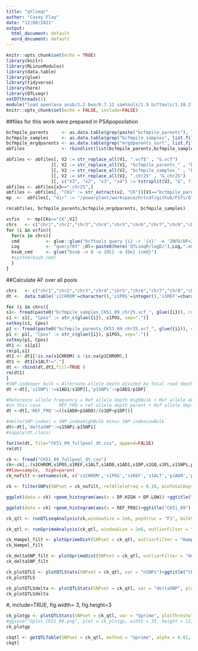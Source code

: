 ```yaml
---
title: "qtlseqr"
author: "Casey Flay"
date: "12/08/2021"
output:
  html_document: default
  word_document: default
---
```


```r
knitr::opts_chunk$set(echo = TRUE)
library(knitr)
library(RLinuxModules)
library(data.table)
library(glue)
library(tidyverse)
library(here)
library(QTLseqr)
setDTthreads(1)
module("load openlava asub/2.2 bwa/0.7.12 samtools/1.9 bcftools/1.10.2 perlbrew/0.76")
knitr::opts_chunk$set(echo = FALSE, include=FALSE)
```

##files for this work were prepared in PSApopoolation
```r
bcfmpile_parents     <- as.data.table(grep(paste("bcfmpile_parents"), list.files(path="."), invert=FALSE, value=TRUE))
bcfmpile_samples     <- as.data.table(grep("bcfmpile_samples", list.files(path="."), invert=FALSE, value=TRUE))
bcfmpile_mrgdparents <- as.data.table(grep("mrgdparents_sort", list.files(path="."), invert=FALSE, value=TRUE))
abfiles              <- rbindlist(list(bcfmpile_parents,bcfmpile_samples,bcfmpile_mrgdparents))

abfiles <- abfiles[, V2 := str_replace_all(V1, ".vcf$" , "&.vcf")
                 ][, V2 := str_replace_all(V2, "bcfmpile_parents_" , "bcfmpile_parents_&")
                 ][, V2 := str_replace_all(V2, "bcfmpile_samples_" , "bcfmpile_samples_&")
                 ][, V2 := str_replace_all(V2, "_chr25" , "&_chr25")
                 ][, c("V3", "x2", "x3", "x4") := tstrsplit(V2, "&", fixed=TRUE)]
abfiles <- abfiles[x3=="_chr25",]
abfiles <- abfiles[, "CKs" := str_extract(x2, "CK")][V1=="bcfmpile_parents_Russell_chr25.vcf", CKs := "CK"]
mp  <-  abfiles[, "dir" := "/powerplant/workspace/hrtcdf/github/FSTs/QTLseqR/"]

rm(abfiles, bcfmpile_parents,bcfmpile_mrgdparents, bcfmpile_samples)
```

```r
vcfin   <- mp[CKs=="CK",V1]
chrs   <- c("chr1","chr2","chr3","chr4","chr5","chr6","chr7","chr8","chr9","chr10","chr11","chr12","chr13","chr14","chr15","chr16","chr17","chr18","chr19","chr20","chr21","chr22","chr23","chr24","chr25","chr26","chr27","chr28","chr29")
for (i in vcfin){
  for(x in chrs){
  cmd          <- glue::glue("bcftools query {i} -r '{x}' -e 'INFO/DP<20 || INFO/DP>150' -f '[[%CHROM]]\t%POS\t%REF\t%ALT\t%AD{{0}}\t%AD{{1}}\t%DP[[\t%GQ\t%PL]] \n' -o {i}_{x}")
  Log          <- "query78f" ;Ol<-paste0(here('QTLseqR/logD/'),Log,".out");Oe<-paste0(here('QTLseqR/logD/'),Log,".err")
  bsub_cmd     <- glue("bsub -n 8 -o {Ol} -e {Oe} {cmd}")
  #system(bsub_cmd)
  }
}
```

##Calculate AF over all pools
```r
chrs   <- c("chr1","chr2","chr3","chr4","chr5","chr6","chr7","chr8","chr9","chr10","chr11","chr12","chr13","chr14","chr15","chr16","chr17","chr18","chr19","chr20","chr21","chr22","chr23","chr24","chr25","chr26","chr27","chr28","chr29")
dt <-  data.table('s1CHROM'=character(),'s1POS'=integer(),'s1REF'=character(),'s1ALT'=character(),'s1AD0'=integer(),'s1AD1'=integer(),'s1DP'=integer(),'s1GQ'=character(),'s1PL'=character(),'p1CHROM'=character(),'p1POS'=integer(),'p1REF'=character(),'p1ALT'=character(),'p1AD0'=integer(),'p1AD1'=integer(),'p1DP'=integer(),'p1GQ'=character(),'p1PL'=character(),'Cpos'==integer())

for (i in chrs){
s1<- fread(paste0("bcfmpile_samples_CK51_09_chr25.vcf_", glue({i})), col.names = c('s1CHROM','s1POS','s1REF','s1ALT','s1AD0','s1AD1','s1DP','s1GQ','s1PL'))
s1 <- s1[, "Cpos" := str_c(glue({i}), s1POS, sep=".")]
setkey(s1, Cpos)
p1 <- fread(paste0("bcfmpile_parents_CK51_09_chr25.vcf_", glue({i})), col.names = c('p1CHROM','p1POS','p1REF','p1ALT','p1AD0','p1AD1','p1DP','p1GQ','p1PL'))
p1 <- p1[, "Cpos" := str_c(glue({i}), p1POS, sep=".")]
setkey(p1, Cpos)
dt1 <- s1[p1]
rm(p1,s1)
dt1 <- dt1[!is.na(s1CHROM) & !is.na(p1CHROM),]
dt1 <- dt1[s1ALT!="."]
dt <- rbind(dt,dt1,fill=TRUE )
rm(dt1)
}
#SNP-indexper bulk = Alternate allele depth divided by Total read depth
dt <-dt[,'s1SNPi':=s1AD1/s1DP][,'p1SNPi':=p1AD1/p1DP]

#Reference allele frequency = Ref allele depth HighBulk + Ref allele depth LowBulk divided by the Total read depth for both bulks
#in this case       REF_FRQ = ref allele depth parent + Ref allele depth xMalePool/  DPrussell + DPxMalePool
dt <-dt[,'REF_FRQ':=((s1AD0+p1AD0)/(s1DP+p1DP))]

#delta(SNP-index) = SNP-indexHighBulk minus SNP-indexLowBulk
dt<-dt[,'deltaSNP':=s1SNPi-p1SNPi]
#sapply(dt,class)

fwrite(dt, file="CK51_09_fullpool_dt.csv", append=FALSE)
rm(dt)
```

```r
ck <- fread("CK51_09_fullpool_dt.csv")
ck<-ck[,.(s1CHROM,s1POS,s1REF,s1ALT,s1AD0,s1AD1,s1DP,s1GQ,s1PL,s1SNPi,p1AD0,p1AD1,p1DP,p1GQ,p1PL,p1SNPi,REF_FRQ,deltaSNP)]
##low=sample,  high=parent
ck_nofilt <-setnames(ck, c('s1CHROM','s1POS','s1REF','s1ALT','p1AD0','p1AD1','p1DP','p1GQ','p1PL','p1SNPi','s1AD0','s1AD1','s1DP','s1GQ','s1PL','s1SNPi','REF_FRQ','deltaSNP'), c('CHROM','POS','REF','ALT','AD_REF.LOW','AD_ALT.LOW','DP.LOW','GQ.LOW','PL.LOW','SNPindex.LOW','AD_REF.HIGH','AD_ALT.HIGH','DP.HIGH','GQ.HIGH','PL.HIGH','SNPindex.HIGH','REF_FRQ','deltaSNP'))
```

```r
ck <- filterSNPs(SNPset = ck_nofilt, refAlleleFreq = 0.10, minTotalDepth = 30, maxTotalDepth = 150, depthDifference = 100, minSampleDepth = 10, minGQ = 100, verbose = TRUE)

```

```r
ggplot(data = ck) +geom_histogram(aes(x = DP.HIGH + DP.LOW)) +ggtitle("CK51_09") #+xlim(0,1000)
```

```r
ggplot(data = ck) +geom_histogram(aes(x = REF_FRQ))+ggtitle("CK51_09")
```


```r
ck_qtl <- runQTLseqAnalysis(ck,windowSize = 2e6, popStruc = "F1", bulkSize = c(3,37), replications = 10000, intervals = c(95, 99))
```

```r
ck_qtl <- runGprimeAnalysis(ck_qtl, windowSize = 2e6, outlierFilter = "deltaSNP", filterThreshold = 0.4)
```

```r
ck_Hampel_filt <- plotGprimeDist(SNPset = ck_qtl, outlierFilter = "Hampel")+ggtitle("CK51_09")
ck_Hampel_filt
```

```r
ck_deltaSNP_filt <- plotGprimeDist(SNPset = ck_qtl, outlierFilter = "deltaSNP", filterThreshold = 0.4) +ggtitle("CK51_09")
ck_deltaSNP_filt
```

```r
ck_plotQTLS <- plotQTLStats(SNPset = ck_qtl, var = "nSNPs")+ggtitle("CK51_09")
ck_plotQTLS
```


```r
ck_plotQTLSdelta <- plotQTLStats(SNPset = ck_qtl, var = "deltaSNP", plotIntervals = TRUE)+ggtitle("CK51_09")
ck_plotQTLSdelta
```
#, include=TRUE, fig.width= 3, fig.height=3
```r
ck_plotgp <- plotQTLStats(SNPset = ck_qtl, var = "Gprime", plotThreshold = TRUE, q = 9)+ggtitle("CK51_09")
#ggsave("Gplot_CK51_09.png", plot = ck_plotgp, width = 35, height = 12, units = c("cm"), dpi = 320)
ck_plotgp
```

```r
ckqtl <- getQTLTable(SNPset = ck_qtl, method = "Gprime", alpha = 0.01, export=FALSE)
ckqtl
```

